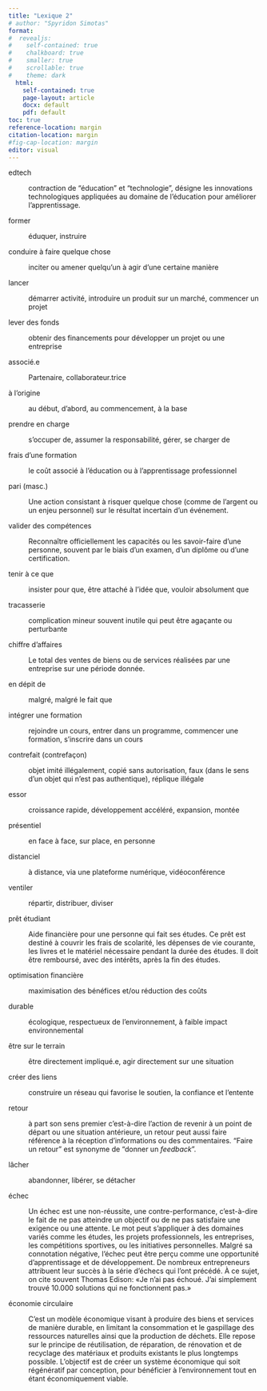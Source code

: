 ```yaml
---
title: "Lexique 2"
# author: "Spyridon Simotas"
format: 
#  revealjs: 
#    self-contained: true
#    chalkboard: true
#    smaller: true
#    scrollable: true
#    theme: dark
  html: 
    self-contained: true
    page-layout: article
    docx: default
    pdf: default
toc: true
reference-location: margin
citation-location: margin
#fig-cap-location: margin
editor: visual  
---
```


edtech

:   contraction de "éducation" et "technologie", désigne les innovations technologiques appliquées au domaine de l'éducation pour améliorer l'apprentissage.

former

:   éduquer, instruire

conduire à faire quelque chose

:   inciter ou amener quelqu'un à agir d'une certaine manière

lancer

:   démarrer activité, introduire un produit sur un marché, commencer un projet

lever des fonds

:   obtenir des financements pour développer un projet ou une entreprise

associé.e

:   Partenaire, collaborateur.trice

à l'origine

:   au début, d'abord, au commencement, à la base

prendre en charge

:   s'occuper de, assumer la responsabilité, gérer, se charger de

frais d'une formation

:   le coût associé à l'éducation ou à l'apprentissage professionnel

pari (masc.)

:   Une action consistant à risquer quelque chose (comme de l'argent ou un enjeu personnel) sur le résultat incertain d'un événement.

valider des compétences

:   Reconnaître officiellement les capacités ou les savoir-faire d'une personne, souvent par le biais d'un examen, d'un diplôme ou d'une certification.

tenir à ce que

:   insister pour que, être attaché à l'idée que, vouloir absolument que

tracasserie

:   complication mineur souvent inutile qui peut être agaçante ou perturbante

chiffre d'affaires

:   Le total des ventes de biens ou de services réalisées par une entreprise sur une période donnée.

en dépit de

:   malgré, malgré le fait que

intégrer une formation

:   rejoindre un cours, entrer dans un programme, commencer une formation, s'inscrire dans un cours

contrefait (contrefaçon)

:   objet imité illégalement, copié sans autorisation, faux (dans le sens d'un objet qui n'est pas authentique), réplique illégale

essor

:   croissance rapide, développement accéléré, expansion, montée

présentiel

:   en face à face, sur place, en personne

distanciel

:   à distance, via une plateforme numérique, vidéoconférence

ventiler

:   répartir, distribuer, diviser

prêt étudiant

:   Aide financière pour une personne qui fait ses études. Ce prêt est destiné à couvrir les frais de scolarité, les dépenses de vie courante, les livres et le matériel nécessaire pendant la durée des études. Il doit être remboursé, avec des intérêts, après la fin des études.

optimisation financière

:   maximisation des bénéfices et/ou réduction des coûts

durable

:   écologique, respectueux de l'environnement, à faible impact environnemental

être sur le terrain

:   être directement impliqué.e, agir directement sur une situation

créer des liens

:   construire un réseau qui favorise le soutien, la confiance et l'entente

retour

:   à part son sens premier c'est-à-dire l'action de revenir à un point de départ ou une situation antérieure, un retour peut aussi faire référence à la réception d'informations ou des commentaires. "Faire un retour" est synonyme de "donner un *feedback*".

lâcher

:   abandonner, libérer, se détacher

échec

:   Un échec est une non-réussite, une contre-performance, c'est-à-dire le fait de ne pas atteindre un objectif ou de ne pas satisfaire une exigence ou une attente. Le mot peut s'appliquer à des domaines variés comme les études, les projets professionnels, les entreprises, les compétitions sportives, ou les initiatives personnelles. Malgré sa connotation négative, l'échec peut être perçu comme une opportunité d'apprentissage et de développement. De nombreux entrepreneurs attribuent leur succès à la série d'échecs qui l'ont précédé. À ce sujet, on cite souvent Thomas Edison: «Je n'ai pas échoué. J'ai simplement trouvé 10.000 solutions qui ne fonctionnent pas.»

économie circulaire

:   C'est un modèle économique visant à produire des biens et services de manière durable, en limitant la consommation et le gaspillage des ressources naturelles ainsi que la production de déchets. Elle repose sur le principe de réutilisation, de réparation, de rénovation et de recyclage des matériaux et produits existants le plus longtemps possible. L'objectif est de créer un système économique qui soit régénératif par conception, pour bénéficier à l'environnement tout en étant économiquement viable.
